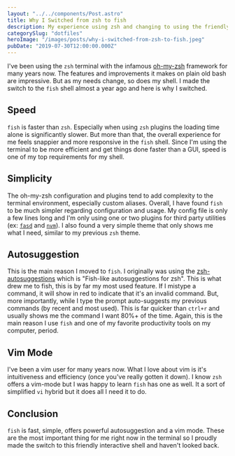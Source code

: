 ```yaml
---
layout: "../../components/Post.astro"
title: Why I Switched from zsh to fish
description: My experience using zsh and changing to using the friendly interactive shell to improve performance
categorySlug: "dotfiles"
heroImage: "/images/posts/why-i-switched-from-zsh-to-fish.jpeg"
pubDate: "2019-07-30T12:00:00.000Z"
---
```


I've been using the `zsh` terminal with the infamous [oh-my-zsh](https://github.com/robbyrussell/oh-my-zsh) framework for many years now. The features and improvements it makes on plain old bash are impressive. But as my needs change, so does my shell. I made the switch to the `fish` shell almost a year ago and here is why I switched.

## Speed

`fish` is faster than `zsh`. Especially when using `zsh` plugins the loading time alone is significantly slower. But more than that, the overall experience for me feels snappier and more responsive in the `fish` shell. Since I'm using the terminal to be more efficient and get things done faster than a GUI, speed is one of my top requirements for my shell.

## Simplicity

The oh-my-zsh configuration and plugins tend to add complexity to the terminal environment, especially custom aliases. Overall, I have found `fish` to be much simpler regarding configuration and usage. My config file is only a few lines long and I'm only using one or two plugins for third party utilities (ex: [`fasd`](https://github.com/clvv/fasd) and [`nvm`](https://github.com/nvm-sh/nvm)). I also found a very simple theme that only shows me what I need, similar to my previous `zsh` theme.

## Autosuggestion

This is the main reason I moved to `fish`. I originally was using the [zsh-autosuggestions](https://github.com/zsh-users/zsh-autosuggestions) which is "Fish-like autosuggestions for zsh". This is what drew me to fish, this is by far my most used feature. If I mistype a command, it will show in red to indicate that it's an invalid command. But, more importantly, while I type the prompt auto-suggests my previous commands (by recent and most used). This is far quicker than `ctrl+r` and usually shows me the command I want 80%+ of the time. Again, this is the main reason I use `fish` and one of my favorite productivity tools on my computer, period.

## Vim Mode

I've been a vim user for many years now. What I love about vim is it's intuitiveness and efficiency (once you've really gotten it down). I know `zsh` offers a vim-mode but I was happy to learn `fish` has one as well. It a sort of simplified `vi` hybrid but it does all I need it to do.

## Conclusion

`fish` is fast, simple, offers powerful autosuggestion and a vim mode. These are the most important thing for me right now in the terminal so I proudly made the switch to this friendly interactive shell and haven't looked back.
